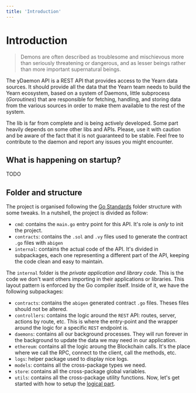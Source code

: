 ```yaml
---
title: 'Introduction'
---
```



# Introduction
> Demons are often described as troublesome and mischievous more than seriously threatening or dangerous, and as lesser beings rather than more important supernatural beings.

The yDaemon API is a REST API that provides access to the Yearn data sources. It should provide all the data that the Yearn team needs to build the Yearn ecosystem, based on a system of Daemons, little subprocess (_Goroutines_) that are responsible for fetching, handling, and storing data from the various sources in order to make them available to the rest of the system.

<Callout type="warning" emoji="⚠️">
	The lib is far from complete and is being actively developed. Some part heavily depends on some other libs and APIs. Please, use it with caution and be aware of the fact that it is not guaranteed to be stable.  
	Feel free to contribute to the daemon and report any issues you might encounter.
</Callout>

## What is happening on startup?
TODO

## Folder and structure
The project is organised following the [Go Standards](https://github.com/golang-standards/project-layout) folder structure with some tweaks. In a nutshell, the project is divided as follow:
- `cmd`: contains the `main.go` entry point for this API. It's role is _only_ to init the project.
- `contracts`: contains the `.sol` and `.vy` files used to generate the contract `.go` files with `abigen`
- `internal`: contains the actual code of the API. It's divided in subpackages, each one representing a different part of the API, keeping the code clean and easy to maintain.

The `internal` folder is the _private application and library code_. This is the code we don't want others importing in their applications or libraries. This layout pattern is enforced by the Go compiler itself. Inside of it, we have the following subpackages:
- `contracts`: contains the `abigen` generated contract `.go` files. Theses files should not be altered.
- `controllers`: contains the logic around the `REST` API: routes, server, actions by route, etc. This is where the entry-point and the wrapper around the logic for a specific `REST` endpoint is.
- `daemons`: contains all our background processes. They will run forever in the background to update the data we may need in our application.
- `ethereum`: contains all the logic aroung the Blockchain calls. It's the place where we call the RPC, connect to the client, call the methods, etc.
- `logs`: helper package used to display nice logs.
- `models`: contains all the cross-package types we need.
- `store`: contains all the cross-package global variables.
- `utils`: contains all the cross-package utility functions.
Now, let's get started with how to setup the [logical part](/docs/install/setup-contexts-hooks).